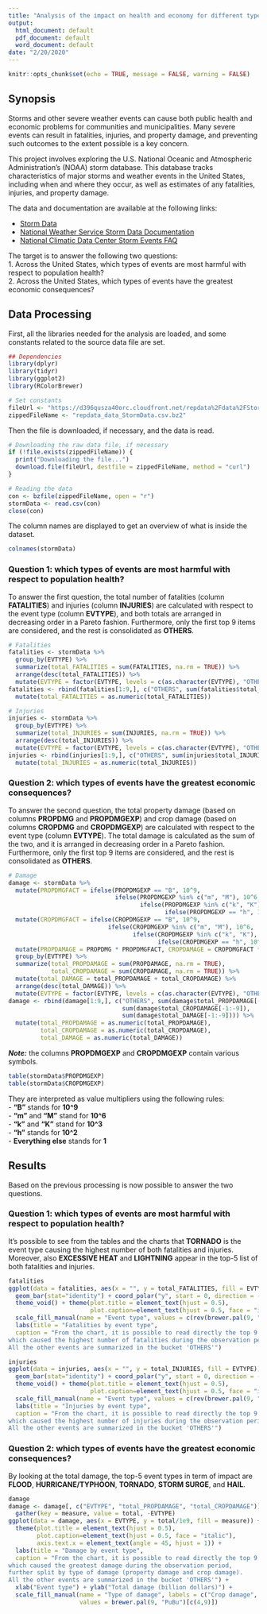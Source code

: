 ```yaml
---
title: "Analysis of the impact on health and economy for different types of events"
output:
  html_document: default
  pdf_document: default
  word_document: default
date: "2/20/2020"
---
```


```r
knitr::opts_chunk$set(echo = TRUE, message = FALSE, warning = FALSE)
```

## Synopsis

Storms and other severe weather events can cause both public health and economic problems for communities and municipalities. Many severe events can result in fatalities, injuries, and property damage, and preventing such outcomes to the extent possible is a key concern.
  
This project involves exploring the U.S. National Oceanic and Atmospheric Administration's (NOAA) storm database. This database tracks characteristics of major storms and weather events in the United States, including when and where they occur, as well as estimates of any fatalities, injuries, and property damage.
  
The data and documentation are available at the following links:
  
- [Storm Data](https://d396qusza40orc.cloudfront.net/repdata%2Fdata%2FStormData.csv.bz2)
- [National Weather Service Storm Data Documentation](https://d396qusza40orc.cloudfront.net/repdata%2Fpeer2_doc%2Fpd01016005curr.pdf)
- [National Climatic Data Center Storm Events FAQ](https://d396qusza40orc.cloudfront.net/repdata%2Fpeer2_doc%2FNCDC%20Storm%20Events-FAQ%20Page.pdf)
  
The target is to answer the following two questions:  
1. Across the United States, which types of events are most harmful with respect to population health?  
2. Across the United States, which types of events have the greatest economic consequences?

## Data Processing

First, all the libraries needed for the analysis are loaded, and some constants related to the source data file are set.

```r
## Dependencies
library(dplyr)
library(tidyr)
library(ggplot2)
library(RColorBrewer)

# Set constants
fileUrl <- "https://d396qusza40orc.cloudfront.net/repdata%2Fdata%2FStormData.csv.bz2"
zippedFileName <- "repdata_data_StormData.csv.bz2"
```

Then the file is downloaded, if necessary, and the data is read.

```r
# Downloading the raw data file, if necessary
if (!file.exists(zippedFileName)) {
  print("Downloading the file...")
  download.file(fileUrl, destfile = zippedFileName, method = "curl")
}

# Reading the data
con <- bzfile(zippedFileName, open = "r")
stormData <- read.csv(con)
close(con)
```

The column names are displayed to get an overview of what is inside the dataset.

```r
colnames(stormData)
```

### Question 1: which types of events are most harmful with respect to population health?

To answer the first question, the total number of fatalities (column **FATALITIES**) and injuries (column **INJURIES**) are calculated with respect to the event type (column **EVTYPE**), and both totals are arranged in decreasing order in a Pareto fashion. Furthermore, only the first top 9 items are considered, and the rest is consolidated as **OTHERS**.

```r
# Fatalities
fatalities <- stormData %>%
  group_by(EVTYPE) %>%
  summarize(total_FATALITIES = sum(FATALITIES, na.rm = TRUE)) %>%
  arrange(desc(total_FATALITIES)) %>%
  mutate(EVTYPE = factor(EVTYPE, levels = c(as.character(EVTYPE), "OTHERS")))
fatalities <- rbind(fatalities[1:9,], c("OTHERS", sum(fatalities$total_FATALITIES[-1:-9]))) %>%
  mutate(total_FATALITIES = as.numeric(total_FATALITIES))

# Injuries
injuries <- stormData %>%
  group_by(EVTYPE) %>%
  summarize(total_INJURIES = sum(INJURIES, na.rm = TRUE)) %>%
  arrange(desc(total_INJURIES)) %>%
  mutate(EVTYPE = factor(EVTYPE, levels = c(as.character(EVTYPE), "OTHERS")))
injuries <- rbind(injuries[1:9,], c("OTHERS", sum(injuries$total_INJURIES[-1:-9]))) %>%
  mutate(total_INJURIES = as.numeric(total_INJURIES))
```

### Question 2: which types of events have the greatest economic consequences?

To answer the second question, the total property damage (based on columns **PROPDMG** and **PROPDMGEXP**) and crop damage (based on columns **CROPDMG** and **CROPDMGEXP**) are calculated with respect to the event type (column **EVTYPE**). The total damage is calculated as the sum of the two, and it is arranged in decreasing order in a Pareto fashion. Furthermore, only the first top 9 items are considered, and the rest is consolidated as **OTHERS**.

```r
# Damage
damage <- stormData %>%
  mutate(PROPDMGFACT = ifelse(PROPDMGEXP == "B", 10^9,
                              ifelse(PROPDMGEXP %in% c("m", "M"), 10^6,
                                     ifelse(PROPDMGEXP %in% c("k", "K"), 10^3,
                                            ifelse(PROPDMGEXP == "h", 10^2, 1))))) %>%
  mutate(CROPDMGFACT = ifelse(CROPDMGEXP == "B", 10^9,
                            ifelse(CROPDMGEXP %in% c("m", "M"), 10^6,
                                   ifelse(CROPDMGEXP %in% c("k", "K"), 10^3,
                                          ifelse(CROPDMGEXP == "h", 10^2, 1))))) %>%
  mutate(PROPDAMAGE = PROPDMG * PROPDMGFACT, CROPDAMAGE = CROPDMGFACT * CROPDMG) %>%
  group_by(EVTYPE) %>%
  summarize(total_PROPDAMAGE = sum(PROPDAMAGE, na.rm = TRUE),
            total_CROPDAMAGE = sum(CROPDAMAGE, na.rm = TRUE)) %>%
  mutate(total_DAMAGE = total_PROPDAMAGE + total_CROPDAMAGE) %>%
  arrange(desc(total_DAMAGE)) %>%
  mutate(EVTYPE = factor(EVTYPE, levels = c(as.character(EVTYPE), "OTHERS")))
damage <- rbind(damage[1:9,], c("OTHERS", sum(damage$total_PROPDAMAGE[-1:-9]),
                                sum(damage$total_CROPDAMAGE[-1:-9]),
                                sum(damage$total_DAMAGE[-1:-9]))) %>%
  mutate(total_PROPDAMAGE = as.numeric(total_PROPDAMAGE),
         total_CROPDAMAGE = as.numeric(total_CROPDAMAGE),
         total_DAMAGE = as.numeric(total_DAMAGE))
```

***Note:*** the columns **PROPDMGEXP** and **CROPDMGEXP** contain various symbols.

```r
table(stormData$PROPDMGEXP)
table(stormData$CROPDMGEXP)
```

They are interpreted as value multipliers using the following rules:  
- **"B"** stands for **10^9**  
- **"m"** and **"M"** stand for **10^6**  
- **"k"** and **"K"** stand for **10^3**  
- **"h"** stands for **10^2**  
- **Everything else** stands for **1**

## Results

Based on the previous processing is now possible to answer the two questions.

### Question 1: which types of events are most harmful with respect to population health?

It's possible to see from the tables and the charts that **TORNADO** is the event type causing the highest number of both fatalities and injuries. Moreover, also **EXCESSIVE HEAT** and **LIGHTNING** appear in the top-5 list of both fatalities and injuries.

```r
fatalities
ggplot(data = fatalities, aes(x = "", y = total_FATALITIES, fill = EVTYPE)) +
  geom_bar(stat="identity") + coord_polar("y", start = 0, direction = -1) +
  theme_void() + theme(plot.title = element_text(hjust = 0.5),
                       plot.caption=element_text(hjust = 0.5, face = "italic")) +
  scale_fill_manual(name = "Event type", values = c(rev(brewer.pal(9, "PuBu")), "#000000")) +
  labs(title = "Fatalities by event type",
  caption = "From the chart, it is possible to read directly the top 9 events
which caused the highest number of fatalities during the observation period.
All the other events are summarized in the bucket 'OTHERS'")

injuries
ggplot(data = injuries, aes(x = "", y = total_INJURIES, fill = EVTYPE)) +
  geom_bar(stat="identity") + coord_polar("y", start = 0, direction = -1) +
  theme_void() + theme(plot.title = element_text(hjust = 0.5),
                       plot.caption=element_text(hjust = 0.5, face = "italic")) +
  scale_fill_manual(name = "Event type", values = c(rev(brewer.pal(9, "PuBu")), "#000000")) +
  labs(title = "Injuries by event type",
  caption = "From the chart, it is possible to read directly the top 9 events
which caused the highest number of injuries during the observation period.
All the other events are summarized in the bucket 'OTHERS'")
```

### Question 2: which types of events have the greatest economic consequences?

By looking at the total damage, the top-5 event types in term of impact are **FLOOD**, **HURRICANE/TYPHOON**, **TORNADO**, **STORM SURGE**, and **HAIL**.

```r
damage
damage <- damage[, c("EVTYPE", "total_PROPDAMAGE", "total_CROPDAMAGE")] %>%
  gather(key = measure, value = total, -EVTYPE)
ggplot(data = damage, aes(x = EVTYPE, y = total/1e9, fill = measure)) + geom_bar(stat="identity") +
  theme(plot.title = element_text(hjust = 0.5),
        plot.caption=element_text(hjust = 0.5, face = "italic"),
        axis.text.x = element_text(angle = 45, hjust = 1)) +
  labs(title = "Damage by event type",
  caption = "From the chart, it is possible to read directly the top 9 events
which caused the greatest damage during the observation period,
further split by type of damage (property damage and crop damage).
All the other events are summarized in the bucket 'OTHERS'") +
  xlab("Event type") + ylab("Total damage (billion dollars)") +
  scale_fill_manual(name = "Type of damage", labels = c("Crop damage", "Property damage"),
                    values = brewer.pal(9, "PuBu")[c(4,9)])
```

